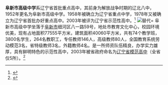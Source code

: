 {{expand|time=2017-01-16T09:25:26+00:00}}
{{Infobox School
| name = 阜新市高级中学
| other_name = Fuxin Senior High School, Liaoning
| image = 阜新市高级中学主教学楼.jpg
| motto = 洁志 砥行 践言 笃业<ref name="motto">{{Cite web |url=http://www.hbhz.net/Article_Show.asp?ArticleID=770 |title=校训、校风、教风、学风、办学宗旨、办学理念 |accessdate=2014-07-01 |author=办公室 |date=2003-12-13 |work= |publisher=阜新市高级中学 |archive-url=https://web.archive.org/web/20140716065453/http://www.hbhz.net/Article_Show.asp?ArticleID=770 |archive-date=2014-07-16 |dead-url=yes }}</ref>
| established = 1952年<ref name="established">{{Cite web |url=https://wapbaike.baidu.com/item/%e9%98%9c%e6%96%b0%e5%b8%82%e9%ab%98%e7%ba%a7%e4%b8%ad%e5%ad%a6/10929958?adapt=1&fr=aladdin |title=百度百科 |accessdate=2014-07-01 |date=2003-12-04 |work= |archive-date=2019-07-13 |archive-url=https://web.archive.org/web/20190713034508/https://wapbaike.baidu.com/item/%E9%98%9C%E6%96%B0%E5%B8%82%E9%AB%98%E7%BA%A7%E4%B8%AD%E5%AD%A6/10929958?adapt=1&fr=aladdin |dead-url=no }}</ref>
| type = [[高级中学|高级中学]]
| religion = 无神论、基督教、佛教、伊斯兰教
| affiliation = 
| district = {{CHN}}[[辽宁省|辽宁省]]
| grades = 高中一、二、三年级
| principal = 周宇光<ref name="shuren">{{Cite web |url=http://www.fxeduyun.cn/index.php?r=portal/content/view&sid=&id=385843 |title=关于推荐省级专家型校长、骨干校长的公示 |accessdate=2019-08-22 |date=2019-08-22 |work= |publisher=[[阜新市高级中学|阜新市高级中学]] |archive-url=https://web.archive.org/web/20200318055116/http://www.fxeduyun.cn/index.php?r=portal%2Fcontent%2Fview&sid=&id=385843 |archive-date=2020-03-18 |dead-url=no }}</ref>
| dean = 
| college = 
| house = 
| sc = 
| cs = 
| faculty = 264人
| staff = 
| students = 约3800名学生
| athletics = 
| conference = 
| colors = 
| mascot = 
| magazine = 
| free_label = 副校长
| free_text = 孙成国
| free_label4 = 
| free_text4 = 
| free_label5 = 
| free_text5 = 
| free_label6 = 
| free_text6 = 
| address = 中国辽宁省阜新市细河区八一路59号
| tel = 0418-2126903<ref name="tel">{{Cite web |url=http://www.hbhz.net/Article_Show.asp?ArticleID=5014 |title=学校职能部门电话 |accessdate=2014-07-01 |author=办公室 |date=2008-10-25 |work= |publisher=河北衡水中学 |archive-url=https://web.archive.org/web/20140716065357/http://www.hbhz.net/Article_Show.asp?ArticleID=5014 |archive-date=2014-07-16 |dead-url=yes }}</ref>
| fax = 0418-2106993<ref name="tel" />
| mail = 123000
| website = https://www.fxgzedu.cn/
| telephone = 
| coordinates = {{coord|42.024667|N|121.65245|E|display=it}}
}}

'''阜新市高级中学'''系辽宁省首批重点高中，其前身为解放战争时期的辽北八中，1952年更名为阜新市高级中学。1958年被确立为辽宁省重点中学，1978年又被确立为辽宁省首批办好重点高中。2003年被评为辽宁省示范性高中。<ref>{{Cite web|title=阜新市高级中学简介|url=https://mp.weixin.qq.com/s/FkTc0J3ekQWts0-aijFalQ|accessdate=|author=|date=|format=|publisher=|language=}}</ref>
[[File:阜新市高级中学一角.jpg|替代=]]
阜新市高级中学坐落于[[阜新市|阜新市]]细河区八一路59号，地处市教育文化中心，校园环境优美，现有占地面积77555平方米，建筑面积40060平方米，共有74个教学班，3800名学生，264名教职工，专任教师146人，高级教师80人，全国教育系统劳动模范3名，省特级教师3名，外籍教师4名。是一所师资队伍精良，办学实力雄厚，具有鲜明特色的示范性高中，2003年被省政府命名为[[辽宁省模范高中|辽宁省模范高中]]（全省仅5所）。<ref>{{Cite web|title=阜新市高级中学官方网站|url=https://www.fxgzedu.cn/|accessdate=|author=|date=|format=|publisher=|language=|archive-date=2020-04-20|archive-url=https://web.archive.org/web/20200420124654/https://www.fxgzedu.cn/|dead-url=no}}</ref>